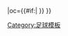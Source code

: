 {{fb team |t=艾馬多拉 |tan=艾馬多拉 |tc=POR |abb={{#if:{{{abb|}}}|EST{{0}}}} |oc={{#if:{{{oc|}}}|{{{oc}}} }} }}<!--
--><noinclude>[[Category:足球模板]]</noinclude>